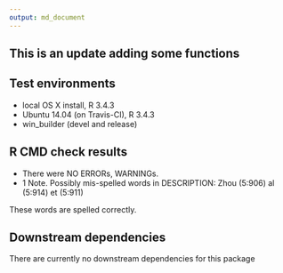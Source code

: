```yaml
---
output: md_document
---
```

## This is an update adding some functions

## Test environments
* local OS X install, R 3.4.3
* Ubuntu 14.04 (on Travis-CI), R 3.4.3
* win_builder (devel and release)


## R CMD check results

* There were NO ERRORs, WARNINGs. 
* 1 Note. 
    Possibly mis-spelled words in DESCRIPTION:
       Zhou (5:906)
       al (5:914)
       et (5:911)
  
These words are spelled correctly. 
 
## Downstream dependencies
   There are currently no downstream dependencies for this package

